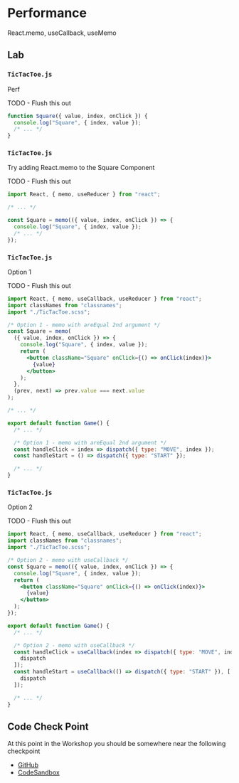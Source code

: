 # Performance

React.memo, useCallback, useMemo

## Lab

### `TicTacToe.js`

Perf

TODO - Flush this out

```jsx
function Square({ value, index, onClick }) {
  console.log("Square", { index, value });
  /* ... */
}
```

### `TicTacToe.js`

Try adding React.memo to the Square Component

TODO - Flush this out

```jsx
import React, { memo, useReducer } from "react";

/* ... */

const Square = memo(({ value, index, onClick }) => {
  console.log("Square", { index, value });
  /* ... */
});
```

### `TicTacToe.js`

Option 1

TODO - Flush this out

```jsx
import React, { memo, useCallback, useReducer } from "react";
import classNames from "classnames";
import "./TicTacToe.scss";

/* Option 1 - memo with areEqual 2nd argument */
const Square = memo(
  ({ value, index, onClick }) => {
    console.log("Square", { index, value });
    return (
      <button className="Square" onClick={() => onClick(index)}>
        {value}
      </button>
    );
  },
  (prev, next) => prev.value === next.value
);

/* ... */

export default function Game() {
  /* ... */

  /* Option 1 - memo with areEqual 2nd argument */
  const handleClick = index => dispatch({ type: "MOVE", index });
  const handleStart = () => dispatch({ type: "START" });

  /* ... */
}
```

### `TicTacToe.js`

Option 2

TODO - Flush this out

```jsx
import React, { memo, useCallback, useReducer } from "react";
import classNames from "classnames";
import "./TicTacToe.scss";

/* Option 2 - memo with useCallback */
const Square = memo(({ value, index, onClick }) => {
  console.log("Square", { index, value });
  return (
    <button className="Square" onClick={() => onClick(index)}>
      {value}
    </button>
  );
});

export default function Game() {
  /* ... */

  /* Option 2 - memo with useCallback */
  const handleClick = useCallback(index => dispatch({ type: "MOVE", index }), [
    dispatch
  ]);
  const handleStart = useCallback(() => dispatch({ type: "START" }), [
    dispatch
  ]);

  /* ... */
}
```

## Code Check Point

At this point in the Workshop you should be somewhere near the following checkpoint

- [GitHub](https://github.com/elijahmanor/react-fun/tree/master/packages/12-performance)
- [CodeSandbox](https://codesandbox.io/s/github/elijahmanor/react-fun/tree/master/packages/12-performance)
